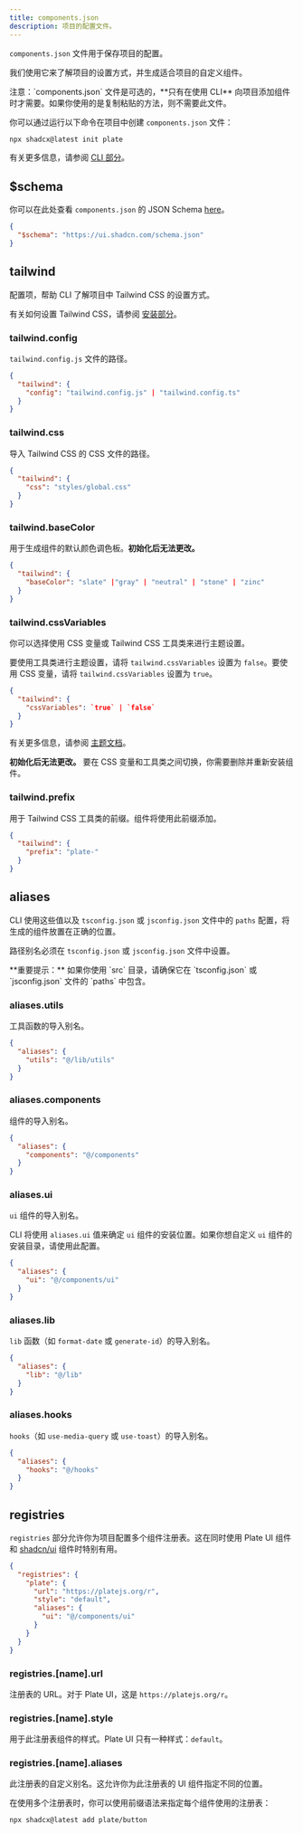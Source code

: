 ```yaml
---
title: components.json
description: 项目的配置文件。
---
```


`components.json` 文件用于保存项目的配置。

我们使用它来了解项目的设置方式，并生成适合项目的自定义组件。

<Callout className="mt-6">
  注意：`components.json` 文件是可选的，**只有在使用 CLI** 向项目添加组件时才需要。如果你使用的是复制粘贴的方法，则不需要此文件。
</Callout>

你可以通过运行以下命令在项目中创建 `components.json` 文件：

```bash
npx shadcx@latest init plate
```

有关更多信息，请参阅 [CLI 部分](/docs/components/cli)。

## $schema

你可以在此处查看 `components.json` 的 JSON Schema [here](https://ui.shadcn.com/schema.json)。

```json title="components.json"
{
  "$schema": "https://ui.shadcn.com/schema.json"
}
```

## tailwind

配置项，帮助 CLI 了解项目中 Tailwind CSS 的设置方式。

有关如何设置 Tailwind CSS，请参阅 [安装部分](/docs/components/installation)。

### tailwind.config

`tailwind.config.js` 文件的路径。

```json title="components.json"
{
  "tailwind": {
    "config": "tailwind.config.js" | "tailwind.config.ts"
  }
}
```

### tailwind.css

导入 Tailwind CSS 的 CSS 文件的路径。

```json title="components.json"
{
  "tailwind": {
    "css": "styles/global.css"
  }
}
```

### tailwind.baseColor

用于生成组件的默认颜色调色板。**初始化后无法更改。**

```json title="components.json"
{
  "tailwind": {
    "baseColor": "slate" |"gray" | "neutral" | "stone" | "zinc"
  }
}
```

### tailwind.cssVariables

你可以选择使用 CSS 变量或 Tailwind CSS 工具类来进行主题设置。

要使用工具类进行主题设置，请将 `tailwind.cssVariables` 设置为 `false`。要使用 CSS 变量，请将 `tailwind.cssVariables` 设置为 `true`。

```json title="components.json"
{
  "tailwind": {
    "cssVariables": `true` | `false`
  }
}
```

有关更多信息，请参阅 [主题文档](/docs/components/theming)。

**初始化后无法更改。** 要在 CSS 变量和工具类之间切换，你需要删除并重新安装组件。

### tailwind.prefix

用于 Tailwind CSS 工具类的前缀。组件将使用此前缀添加。

```json title="components.json"
{
  "tailwind": {
    "prefix": "plate-"
  }
}
```

## aliases

CLI 使用这些值以及 `tsconfig.json` 或 `jsconfig.json` 文件中的 `paths` 配置，将生成的组件放置在正确的位置。

路径别名必须在 `tsconfig.json` 或 `jsconfig.json` 文件中设置。

<Callout className="mt-6">
  **重要提示：** 如果你使用 `src` 目录，请确保它在 `tsconfig.json` 或 `jsconfig.json` 文件的 `paths` 中包含。
</Callout>

### aliases.utils

工具函数的导入别名。

```json title="components.json"
{
  "aliases": {
    "utils": "@/lib/utils"
  }
}
```

### aliases.components

组件的导入别名。

```json title="components.json"
{
  "aliases": {
    "components": "@/components"
  }
}
```

### aliases.ui

`ui` 组件的导入别名。

CLI 将使用 `aliases.ui` 值来确定 `ui` 组件的安装位置。如果你想自定义 `ui` 组件的安装目录，请使用此配置。

```json title="components.json"
{
  "aliases": {
    "ui": "@/components/ui"
  }
}
```

### aliases.lib

`lib` 函数（如 `format-date` 或 `generate-id`）的导入别名。

```json title="components.json"
{
  "aliases": {
    "lib": "@/lib"
  }
}
```

### aliases.hooks

`hooks`（如 `use-media-query` 或 `use-toast`）的导入别名。

```json title="components.json"
{
  "aliases": {
    "hooks": "@/hooks"
  }
}
```

## registries

`registries` 部分允许你为项目配置多个组件注册表。这在同时使用 Plate UI 组件和 [shadcn/ui](https://ui.shadcn.com/) 组件时特别有用。

```json title="components.json"
{
  "registries": {
    "plate": {
      "url": "https://platejs.org/r",
      "style": "default",
      "aliases": {
        "ui": "@/components/ui"
      }
    }
  }
}
```

### registries.[name].url

注册表的 URL。对于 Plate UI，这是 `https://platejs.org/r`。

### registries.[name].style

用于此注册表组件的样式。Plate UI 只有一种样式：`default`。

### registries.[name].aliases

此注册表的自定义别名。这允许你为此注册表的 UI 组件指定不同的位置。

<Callout>

在使用多个注册表时，你可以使用前缀语法来指定每个组件使用的注册表：

```bash
npx shadcx@latest add plate/button
```

</Callout>